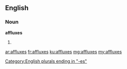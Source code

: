 ==English==

===Noun===
'''affluxes'''
# {{plural of|afflux}}

[[Category:English plurals ending in "-es"]]

[[ar:affluxes]]
[[fr:affluxes]]
[[ku:affluxes]]
[[mg:affluxes]]
[[my:affluxes]]